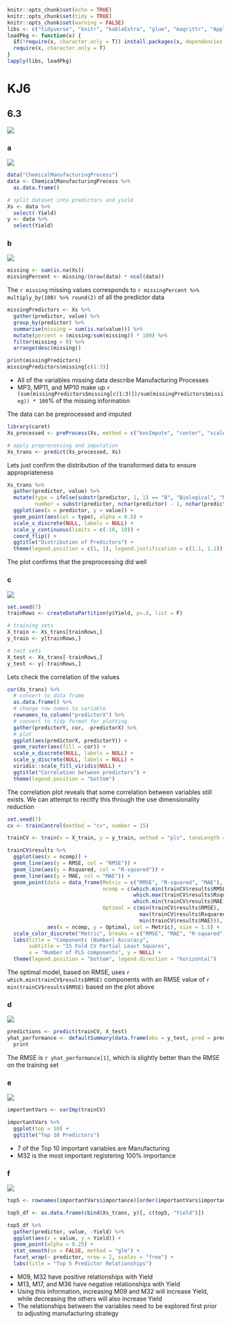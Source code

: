 ```r
knitr::opts_chunk$set(echo = TRUE)
knitr::opts_chunk$set(tidy = TRUE)
knitr::opts_chunk$set(warning = FALSE)
libs <- c("tidyverse", "knitr", "kableExtra", "glue", "magrittr", "AppliedPredictiveModeling", "caret", "viridis")
loadPkg <- function(x) {
  if(!require(x, character.only = T)) install.packages(x, dependencies = T, repos = "http://cran.us.r-project.org")
  require(x, character.only = T)
}
lapply(libs, loadPkg)
```

# KJ6

## 6.3
![](./kj6/6.3.png)


### a
![](./kj6/6.3a.png)

```r
data("ChemicalManufacturingProcess")
data <- ChemicalManufacturingProcess %>%
  as.data.frame()

# split dataset into predictors and yield
Xs <- data %>%
  select(-Yield)
y <- data %>%
  select(Yield)
```



### b
![](./kj6/6.3b.png)


```r
missing <- sum(is.na(Xs))
missingPercent <- missing/(nrow(data) * ncol(data))
```

The `r missing` missing values corresponds to `r missingPercent %>% multiply_by(100) %>% round(2)` of all the predictor data

```r
missingPredictors <- Xs %>%
  gather(predictor, value) %>%
  group_by(predictor) %>%
  summarise(missing = sum(is.na(value))) %>%
  mutate(percent = (missing/sum(missing)) * 100) %>%
  filter(missing > 0) %>%
  arrange(desc(missing))

print(missingPredictors)
missingPredictors$missing[c(1:3)]
```

* All of the variables missing data describe Manufacturing Processes
* MP3, MP11, and MP10 make up `r (sum(missingPredictors$missing[c(1:3)])/sum(missingPredictors$missing)) * 100`% of the missing information

The data can be preprocessed and imputed
```r
library(caret)
Xs_processed <- preProcess(Xs, method = c("knnImpute", "center", "scale", "nzv", "corr"))

# apply preprocessing and imputation
Xs_trans <- predict(Xs_processed, Xs)
```

Lets just confirm the distribution of the transformed data to ensure appropriateness
```r
Xs_trans %>%
  gather(predictor, value) %>%
  mutate(type = ifelse(substr(predictor, 1, 1) == "B", "Biological", "Mechanical"),
         number = substr(predictor, nchar(predictor) - 1, nchar(predictor))) %>%
  ggplot(aes(x = predictor, y = value)) + 
  geom_point(aes(col = type), alpha = 0.5) +
  scale_x_discrete(NULL, labels = NULL) +
  scale_y_continuous(limits = c(-10, 10)) +
  coord_flip() +
  ggtitle("Distribution of Predictors") +
  theme(legend.position = c(1, 1), legend.justification = c(1.1, 1.1))
```

The plot confirms that the preprocessing did well

### c
![](./kj6/6.3c.png)

```r
set.seed(7)
trainRows <- createDataPartition(y$Yield, p=.8, list = F)

# training sets
X_train <- Xs_trans[trainRows,]
y_train <- y[trainRows,]

# test sets
X_test <- Xs_trans[-trainRows,]
y_test <- y[-trainRows,]
```

Lets check the correlation of the values
```r
cor(Xs_trans) %>%
  # convert to data frame
  as.data.frame() %>%
  # change row names to variable
  rownames_to_column("predictorX") %>%
  # convert to tidy format for plotting
  gather(predictorY, cor, -predictorX) %>%
  # plot 
  ggplot(aes(predictorX, predictorY)) +
  geom_raster(aes(fill = cor)) +
  scale_x_discrete(NULL, labels = NULL) + 
  scale_y_discrete(NULL, labels = NULL) +
  viridis::scale_fill_viridis(NULL) +
  ggtitle("Correlation between predictors") +
  theme(legend.position = "bottom")
```

The correlation plot reveals that some correlation between variables still exists. We can attempt to recitfy this through the use dimensionality reduction

```r
set.seed(7)
cv <- trainControl(method = "cv", number = 15)

trainCV <- train(x = X_train, y = y_train, method = "pls", tuneLength = 20, trControl = cv)
```

```r
trainCV$results %>% 
  ggplot(aes(x = ncomp)) +
  geom_line(aes(y = RMSE, col = "RMSE")) +
  geom_line(aes(y = Rsquared, col = "R-squared")) +
  geom_line(aes(y = MAE, col = "MAE")) +
  geom_point(data = data_frame(Metric = c("RMSE", "R-squared", "MAE"),
                               ncomp = c(which.min(trainCV$results$RMSE),
                                         which.max(trainCV$results$Rsquared),
                                         which.min(trainCV$results$MAE)),
                               Optimal = c(min(trainCV$results$RMSE),
                                           max(trainCV$results$Rsquared),
                                           min(trainCV$results$MAE))),
             aes(x = ncomp, y = Optimal, col = Metric), size = 1.5) +
  scale_color_discrete("Metric", breaks = c("RMSE", "MAE", "R-squared")) +
  labs(title = "Components (Number) Accuracy",
       subtitle = "15 Fold CV Partial Least Squares",
       x = "Number of PLS components", y = NULL) +
  theme(legend.position = "bottom", legend.direction = "horizontal")
```

The optimal model, based on RMSE, uses `r which.min(trainCV$results$RMSE)` components with an RMSE value of `r min(trainCV$results$RMSE)` based on the plot above


### d
![](./kj6/6.3d.png)

```r
predictions <- predict(trainCV, X_test)
yhat_performance <- defaultSummary(data.frame(obs = y_test, pred = predictions)) %T>%
  print
```

The RMSE is `r yhat_performance[1]`, which is slightly better than the RMSE on the training set




### e
![](./kj6/6.3e.png)

```r
importantVars <- varImp(trainCV)

importantVars %>%
  ggplot(top = 10) + 
  ggtitle("Top 10 Predictors")
```

* 7 of the Top 10 important variables are Manufacturing
* M32 is the most important registering 100% importance


### f
![](./kj6/6.3f.png)

```r
top5 <- rownames(importantVars$importance)[order(importantVars$importance$Overall, decreasing = TRUE)][1:5]

top5_df <- as.data.frame(cbind(Xs_trans, y)[, c(top5, "Yield")])

top5_df %>% 
  gather(predictor, value, -Yield) %>% 
  ggplot(aes(x = value, y = Yield)) +
  geom_point(alpha = 0.25) +
  stat_smooth(se = FALSE, method = "glm") +
  facet_wrap(~ predictor, nrow = 2, scales = "free") +
  labs(title = "Top 5 Predictor Relationships")
```

* M09, M32 have positive relationships with Yield
* M13, M17, and M36 have negative relationships with Yield
* Using this information, increasing M09 and M32 will increase Yield, while decreasing the others will also increase Yield
* The relationships between the variables need to be explored first prior to adjusting manufacturing strategy

